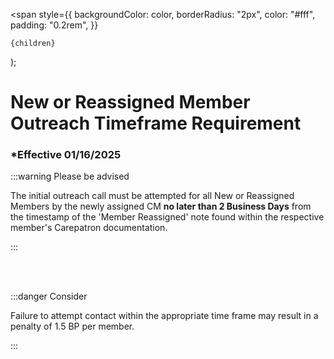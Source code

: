   <span
    style={{
      backgroundColor: color,
      borderRadius: "2px",
      color: "#fff",
      padding: "0.2rem",
    }}
  >
    {children}
  </span>
);

# New or Reassigned Member Outreach Timeframe Requirement

### \*Effective 01/16/2025

:::warning Please be advised

The initial outreach call must be attempted for all New or Reassigned Members by the newly
assigned CM **no later than 2 Business Days** from the timestamp of the 'Member Reassigned' note found within the
respective member's Carepatron documentation.

:::

<br></br>

:::danger Consider

Failure to attempt contact within the appropriate time frame may result in a penalty of <Highlight color="#ff2600">1.5 BP</Highlight> per member.

:::
